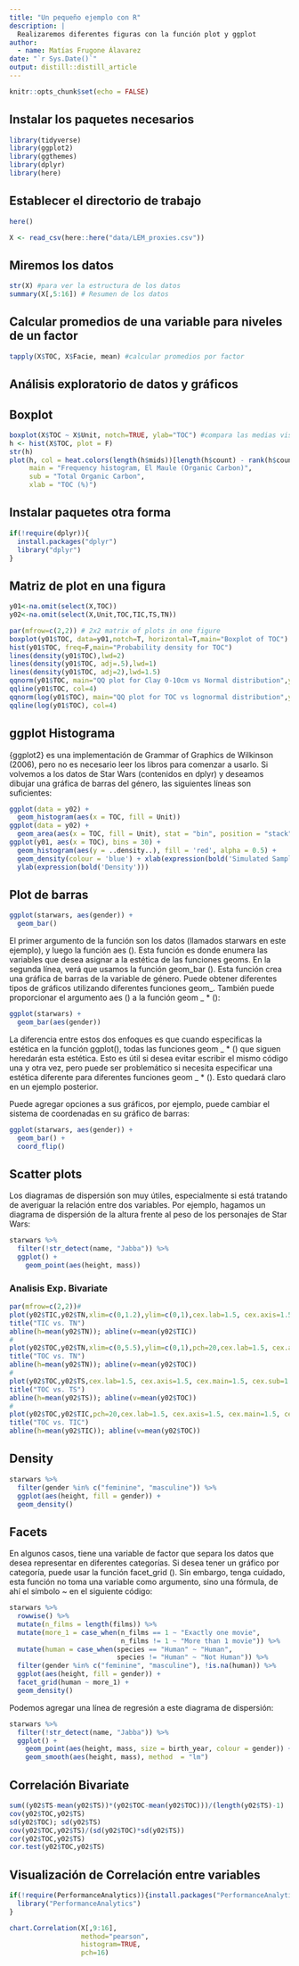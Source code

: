 ```yaml
---
title: "Un pequeño ejemplo con R"
description: |
  Realizaremos diferentes figuras con la función plot y ggplot
author:
  - name: Matías Frugone Álavarez 
date: "`r Sys.Date()`"
output: distill::distill_article
---
```


```r
knitr::opts_chunk$set(echo = FALSE)
```

## Instalar los paquetes necesarios

```r

library(tidyverse)
library(ggplot2)
library(ggthemes)
library(dplyr)
library(here)

```


## Establecer el directorio de trabajo



```r
here()

X <- read_csv(here::here("data/LEM_proxies.csv"))
```


## Miremos los datos

```r
str(X) #para ver la estructura de los datos
summary(X[,5:16]) # Resumen de los datos
```

## Calcular promedios de una variable para niveles de un factor

```r
tapply(X$TOC, X$Facie, mean) #calcular promedios por factor
```

## Análisis exploratorio de datos y gráficos 

## Boxplot

```r
boxplot(X$TOC ~ X$Unit, notch=TRUE, ylab="TOC") #compara las medias visualmente
h <- hist(X$TOC, plot = F)
str(h)
plot(h, col = heat.colors(length(h$mids))[length(h$count) - rank(h$count) + 1], ylim = c(0,   max(h$count) + 5),
     main = "Frequency histogram, El Maule (Organic Carbon)",
     sub = "Total Organic Carbon",
     xlab = "TOC (%)")
```

## Instalar paquetes otra forma

```r
if(!require(dplyr)){
  install.packages("dplyr")
  library("dplyr")
}
```


## Matriz de plot en una figura

```r
y01<-na.omit(select(X,TOC))
y02<-na.omit(select(X,Unit,TOC,TIC,TS,TN))

par(mfrow=c(2,2)) # 2x2 matrix of plots in one figure
boxplot(y01$TOC, data=y01,notch=T, horizontal=T,main="Boxplot of TOC")
hist(y01$TOC, freq=F,main="Probability density for TOC")
lines(density(y01$TOC),lwd=2)
lines(density(y01$TOC, adj=.5),lwd=1)
lines(density(y01$TOC, adj=2),lwd=1.5)
qqnorm(y01$TOC, main="QQ plot for Clay 0-10cm vs Normal distribution",ylab="TOC %")
qqline(y01$TOC, col=4)
qqnorm(log(y01$TOC), main="QQ plot for TOC vs lognormal distribution",ylab="log(TOC %)")
qqline(log(y01$TOC), col=4)
```


## ggplot Histograma

{ggplot2} es una implementación de Grammar of Graphics de Wilkinson (2006), pero no es necesario leer los libros para comenzar a usarlo. Si volvemos a los datos de Star Wars (contenidos en dplyr) y deseamos dibujar una gráfica de barras del género, las siguientes líneas son suficientes:


```r
ggplot(data = y02) +
  geom_histogram(aes(x = TOC, fill = Unit))
ggplot(data = y02) +
  geom_area(aes(x = TOC, fill = Unit), stat = "bin", position = "stack")
ggplot(y01, aes(x = TOC), bins = 30) + 
  geom_histogram(aes(y = ..density..), fill = 'red', alpha = 0.5) + 
  geom_density(colour = 'blue') + xlab(expression(bold('Simulated Samples'))) +
  ylab(expression(bold('Density')))
```


## Plot de barras

```r
ggplot(starwars, aes(gender)) +
  geom_bar()
```


El primer argumento de la función son los datos (llamados starwars en este ejemplo), y luego la función aes (). Esta función es donde enumera las variables que desea asignar a la estética de las funciones geoms. En la segunda línea, verá que usamos la función geom_bar (). Esta función crea una gráfica de barras de la variable de género. Puede obtener diferentes tipos de gráficos utilizando diferentes funciones geom_. También puede proporcionar el argumento aes () a la función geom _ * ():

```r
ggplot(starwars) +
  geom_bar(aes(gender))
```


La diferencia entre estos dos enfoques es que cuando especificas la estética en la función ggplot(), todas las funciones geom _ * () que siguen heredarán esta estética. Esto es útil si desea evitar escribir el mismo código una y otra vez, pero puede ser problemático si necesita especificar una estética diferente para diferentes funciones geom _ * (). Esto quedará claro en un ejemplo posterior.

Puede agregar opciones a sus gráficos, por ejemplo, puede cambiar el sistema de coordenadas en su gráfico de barras:

```r
ggplot(starwars, aes(gender)) +
  geom_bar() +
  coord_flip()
```


## Scatter plots


Los diagramas de dispersión son muy útiles, especialmente si está tratando de averiguar la relación entre dos variables. Por ejemplo, hagamos un diagrama de dispersión de la altura frente al peso de los personajes de Star Wars:

```r
starwars %>%
  filter(!str_detect(name, "Jabba")) %>%
  ggplot() +
    geom_point(aes(height, mass))
```


### Analisis Exp. Bivariate

```r
par(mfrow=c(2,2))#
plot(y02$TIC,y02$TN,xlim=c(0,1.2),ylim=c(0,1),cex.lab=1.5, cex.axis=1.5, cex.main=1.5, cex.sub=1.5); abline(0,1,lty=2);
title("TIC vs. TN")
abline(h=mean(y02$TN)); abline(v=mean(y02$TIC))
#
plot(y02$TOC,y02$TN,xlim=c(0,5.5),ylim=c(0,1),pch=20,cex.lab=1.5, cex.axis=1.5, cex.main=1.5, cex.sub=1.5); abline(0,1,lty=2)
title("TOC vs. TN")
abline(h=mean(y02$TN)); abline(v=mean(y02$TOC))
#
plot(y02$TOC,y02$TS,cex.lab=1.5, cex.axis=1.5, cex.main=1.5, cex.sub=1.5); abline(0,1,lty=2)
title("TOC vs. TS")
abline(h=mean(y02$TS)); abline(v=mean(y02$TOC))
#
plot(y02$TOC,y02$TIC,pch=20,cex.lab=1.5, cex.axis=1.5, cex.main=1.5, cex.sub=1.5); abline(0,1,lty=2)
title("TOC vs. TIC")
abline(h=mean(y02$TIC)); abline(v=mean(y02$TOC))
```


## Density

```r
starwars %>%
  filter(gender %in% c("feminine", "masculine")) %>%
  ggplot(aes(height, fill = gender)) +
  geom_density()
```


## Facets

En algunos casos, tiene una variable de factor que separa los datos que desea representar en diferentes categorías. Si desea tener un gráfico por categoría, puede usar la función facet_grid (). Sin embargo, tenga cuidado, esta función no toma una variable como argumento, sino una fórmula, de ahí el símbolo ~ en el siguiente código:

```r
starwars %>%
  rowwise() %>%
  mutate(n_films = length(films)) %>%
  mutate(more_1 = case_when(n_films == 1 ~ "Exactly one movie",
                            n_films != 1 ~ "More than 1 movie")) %>%
  mutate(human = case_when(species == "Human" ~ "Human",
                           species != "Human" ~ "Not Human")) %>%
  filter(gender %in% c("feminine", "masculine"), !is.na(human)) %>%
  ggplot(aes(height, fill = gender)) +
  facet_grid(human ~ more_1) +
  geom_density()


```

Podemos agregar una línea de regresión a este diagrama de dispersión:

```r
starwars %>%
  filter(!str_detect(name, "Jabba")) %>%
  ggplot() +
    geom_point(aes(height, mass, size = birth_year, colour = gender)) +
    geom_smooth(aes(height, mass), method  = "lm")
```

## Correlación Bivariate

```r
sum((y02$TS-mean(y02$TS))*(y02$TOC-mean(y02$TOC)))/(length(y02$TS)-1)
cov(y02$TOC,y02$TS)
sd(y02$TOC); sd(y02$TS)
cov(y02$TOC,y02$TS)/(sd(y02$TOC)*sd(y02$TS))
cor(y02$TOC,y02$TS)
cor.test(y02$TOC,y02$TS)
```


## Visualización de Correlación entre variables

```r
if(!require(PerformanceAnalytics)){install.packages("PerformanceAnalytics")
  library("PerformanceAnalytics")
}
```

```r
chart.Correlation(X[,9:16],
                  method="pearson",
                  histogram=TRUE,
                  pch=16)
```



